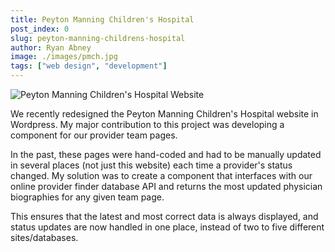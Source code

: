 ```yaml
---
title: Peyton Manning Children's Hospital
post_index: 0
slug: peyton-manning-childrens-hospital
author: Ryan Abney
image: ./images/pmch.jpg
tags: ["web design", "development"]
---
```


![Peyton Manning Children's Hospital Website](./images/pmch.jpg)

We recently redesigned the Peyton Manning Children's Hospital website in Wordpress. My major contribution to this project was developing a component for our provider team pages.

In the past, these pages were hand-coded and had to be manually updated in several places (not just this website) each time a provider's status changed. My solution was to create a component that interfaces with our online provider finder database API and returns the most updated physician biographies for any given team page.

This ensures that the latest and most correct data is always displayed, and status updates are now handled in one place, instead of two to five different sites/databases.
